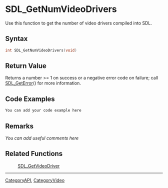 
= SDL_GetNumVideoDrivers =
Use this function to get the number of video drivers compiled into SDL.


== Syntax ==
<syntaxhighlight lang='c++'>
int SDL_GetNumVideoDrivers(void)
</syntaxhighlight>

== Return Value ==
Returns a number >= 1 on success or a negative error code on failure; call [[SDL_GetError]]() for more information.

== Code Examples ==
<syntaxhighlight lang='c++'>
You can add your code example here
</syntaxhighlight>

== Remarks ==
''You can add useful comments here''

== Related Functions ==
:[[SDL_GetVideoDriver]]

----
[[CategoryAPI]], [[CategoryVideo]]
